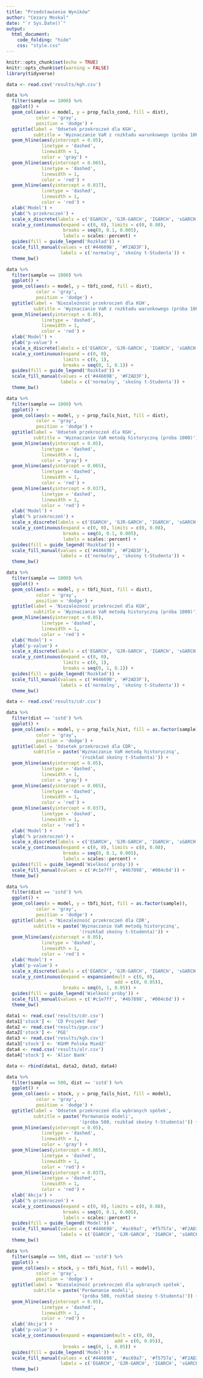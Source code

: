 ```yaml
---
title: "Przedstawienie Wyników"
author: "Cezary Moskal"
date: "`r Sys.Date()`"
output: 
  html_document:
    code_folding: "hide"
    css: "style.css"
---
```


```r
knitr::opts_chunk$set(echo = TRUE)
knitr::opts_chunk$set(warning = FALSE)
library(tidyverse)
```


```r
data <- read.csv('results/kgh.csv')
```

```r
data %>%
  filter(sample == 1000) %>%
  ggplot() +
  geom_col(aes(x = model, y = prop_fails_cond, fill = dist),
           color = 'gray',
           position = 'dodge') +
  ggtitle(label = 'Odsetek przekroczeń dla KGH', 
          subtitle = 'Wyznaczanie VaR z rozkładu warunkowego (próba 1000)') +
  geom_hline(aes(yintercept = 0.05),
             linetype = 'dashed',
             linewidth = 1,
             color = 'gray') +
  geom_hline(aes(yintercept = 0.065),
             linetype = 'dashed',
             linewidth = 1,
             color = 'red') +
  geom_hline(aes(yintercept = 0.037),
             linetype = 'dashed',
             linewidth = 1,
             color = 'red') +
  xlab('Model') +
  ylab('% przekroczeń') +
  scale_x_discrete(labels = c('EGARCH', 'GJR-GARCH', 'IGARCH', 'sGARCH')) +
  scale_y_continuous(expand = c(0, 0), limits = c(0, 0.08),
                     breaks = seq(0, 0.1, 0.005),
                     labels = scales::percent) +
  guides(fill = guide_legend('Rozkład')) +
  scale_fill_manual(values = c('#446698', '#F2AD3F'),
                    labels = c('normalny', 'skośny t-Studenta')) +
  theme_bw()
```

```r
data %>%
  filter(sample == 1000) %>%
  ggplot() +
  geom_col(aes(x = model, y = tbfi_cond, fill = dist),
           color = 'gray',
           position = 'dodge') +
  ggtitle(label = 'Niezależność przekroczeń dla KGH', 
          subtitle = 'Wyznaczanie VaR z rozkładu warunkowego (próba 1000)') +
  geom_hline(aes(yintercept = 0.05),
             linetype = 'dashed',
             linewidth = 1,
             color = 'red') +
  xlab('Model') +
  ylab('p-value') +
  scale_x_discrete(labels = c('EGARCH', 'GJR-GARCH', 'IGARCH', 'sGARCH')) +
  scale_y_continuous(expand = c(0, 0),
                     limits = c(0, 1),
                     breaks = seq(0, 1, 0.1)) +
  guides(fill = guide_legend('Rozkład')) +
  scale_fill_manual(values = c('#446698', '#F2AD3F'),
                    labels = c('normalny', 'skośny t-Studenta')) +
  theme_bw()
```

```r
data %>%
  filter(sample == 1000) %>%
  ggplot() +
  geom_col(aes(x = model, y = prop_fails_hist, fill = dist),
           color = 'gray',
           position = 'dodge') +
  ggtitle(label = 'Odsetek przekroczeń dla KGH', 
          subtitle = 'Wyznaczanie VaR metodą historyczną (próba 1000)') +
  geom_hline(aes(yintercept = 0.05),
             linetype = 'dashed',
             linewidth = 1,
             color = 'gray') +
  geom_hline(aes(yintercept = 0.065),
             linetype = 'dashed',
             linewidth = 1,
             color = 'red') +
  geom_hline(aes(yintercept = 0.037),
             linetype = 'dashed',
             linewidth = 1,
             color = 'red') +
  xlab('Model') +
  ylab('% przekroczeń') +
  scale_x_discrete(labels = c('EGARCH', 'GJR-GARCH', 'IGARCH', 'sGARCH')) +
  scale_y_continuous(expand = c(0, 0), limits = c(0, 0.08),
                     breaks = seq(0, 0.1, 0.005),
                     labels = scales::percent) +
  guides(fill = guide_legend('Rozkład')) +
  scale_fill_manual(values = c('#446698', '#F2AD3F'),
                    labels = c('normalny', 'skośny t-Studenta')) +
  theme_bw()
```

```r
data %>%
  filter(sample == 1000) %>%
  ggplot() +
  geom_col(aes(x = model, y = tbfi_hist, fill = dist),
           color = 'gray',
           position = 'dodge') +
  ggtitle(label = 'Niezależność przekroczeń dla KGH', 
          subtitle = 'Wyznaczanie VaR metodą historyczną (próba 1000)') +
  geom_hline(aes(yintercept = 0.05),
             linetype = 'dashed',
             linewidth = 1,
             color = 'red') +
  xlab('Model') +
  ylab('p-value') +
  scale_x_discrete(labels = c('EGARCH', 'GJR-GARCH', 'IGARCH', 'sGARCH')) +
  scale_y_continuous(expand = c(0, 0),
                     limits = c(0, 1),
                     breaks = seq(0, 1, 0.1)) +
  guides(fill = guide_legend('Rozkład')) +
  scale_fill_manual(values = c('#446698', '#F2AD3F'),
                    labels = c('normalny', 'skośny t-Studenta')) +
  theme_bw()
```

```r
data <- read.csv('results/cdr.csv') 
```


```r
data %>%
  filter(dist == 'sstd') %>%
  ggplot() +
  geom_col(aes(x = model, y = prop_fails_hist, fill = as.factor(sample)),
           color = 'gray',
           position = 'dodge') +
  ggtitle(label = 'Odsetek przekroczeń dla CDR', 
          subtitle = paste('Wyznaczanie VaR metodą historyczną',
                           '(rozkład skośny t-Studenta)')) +
  geom_hline(aes(yintercept = 0.05),
             linetype = 'dashed',
             linewidth = 1,
             color = 'gray') +
  geom_hline(aes(yintercept = 0.065),
             linetype = 'dashed',
             linewidth = 1,
             color = 'red') +
  geom_hline(aes(yintercept = 0.037),
             linetype = 'dashed',
             linewidth = 1,
             color = 'red') +
  xlab('Model') +
  ylab('% przekroczeń') +
  scale_x_discrete(labels = c('EGARCH', 'GJR-GARCH', 'IGARCH', 'sGARCH')) +
  scale_y_continuous(expand = c(0, 0), limits = c(0, 0.08),
                     breaks = seq(0, 0.1, 0.005),
                     labels = scales::percent) +
  guides(fill = guide_legend('Wielkość próby')) +
  scale_fill_manual(values = c('#c1e7ff', '#4b7898', '#004c6d')) +
  theme_bw()
```

```r
data %>%
  filter(dist == 'sstd') %>%
  ggplot() +
  geom_col(aes(x = model, y = tbfi_hist, fill = as.factor(sample)),
           color = 'gray',
           position = 'dodge') +
  ggtitle(label = 'Niezależność przekroczeń dla CDR', 
          subtitle = paste('Wyznaczanie VaR metodą historyczną',
                           '(rozkład skośny t-Studenta)')) +
  geom_hline(aes(yintercept = 0.05),
             linetype = 'dashed',
             linewidth = 1,
             color = 'red') +
  xlab('Model') +
  ylab('p-value') +
  scale_x_discrete(labels = c('EGARCH', 'GJR-GARCH', 'IGARCH', 'sGARCH')) +
  scale_y_continuous(expand = expansion(mult = c(0, 0), 
                                        add = c(0, 0.05)),
                     breaks = seq(0, 1, 0.05)) +
  guides(fill = guide_legend('Wielkość próby')) +
  scale_fill_manual(values = c('#c1e7ff', '#4b7898', '#004c6d')) +
  theme_bw()
```

```r
data1 <- read.csv('results/cdr.csv')
data1['stock'] <- 'CD Projekt Red'
data2 <- read.csv('results/pge.csv')
data2['stock'] <- 'PGE'
data3 <- read.csv('results/kgh.csv')
data3['stock'] <- 'KGHM Polska Miedź'
data4 <- read.csv('results/alr.csv')
data4['stock'] <- 'Alior Bank'

data <- rbind(data1, data2, data3, data4)
```

```r
data %>%
  filter(sample == 500, dist == 'sstd') %>%
  ggplot() +
  geom_col(aes(x = stock, y = prop_fails_hist, fill = model),
           color = 'gray',
           position = 'dodge') +
  ggtitle(label = 'Odsetek przekroczeń dla wybranych spółek',
          subtitle = paste('Porównanie modeli',
                           '(próba 500, rozkład skośny t-Studenta)')) +
  geom_hline(aes(yintercept = 0.05),
             linetype = 'dashed',
             linewidth = 1,
             color = 'gray') +
  geom_hline(aes(yintercept = 0.065),
             linetype = 'dashed',
             linewidth = 1,
             color = 'red') +
  geom_hline(aes(yintercept = 0.037),
             linetype = 'dashed',
             linewidth = 1,
             color = 'red') +
  xlab('Akcja') +
  ylab('% przekroczeń') +
  scale_y_continuous(expand = c(0, 0), limits = c(0, 0.08),
                     breaks = seq(0, 0.1, 0.005),
                     labels = scales::percent) +
  guides(fill = guide_legend('Model')) +
  scale_fill_manual(values = c('#446698', '#ac69a7', '#f5757a', '#F2AD3F'),
                    labels = c('EGARCH', 'GJR-GARCH', 'IGARCH', 'sGARCH')) +
  theme_bw()
```

```r
data %>%
  filter(sample == 500, dist == 'sstd') %>%
  ggplot() +
  geom_col(aes(x = stock, y = tbfi_hist, fill = model),
           color = 'gray',
           position = 'dodge') +
  ggtitle(label = 'Niezależność przekroczeń dla wybranych spółek', 
          subtitle = paste('Porównanie modeli',
                           '(próba 500, rozkład skośny t-Studenta)')) +
  geom_hline(aes(yintercept = 0.05),
             linetype = 'dashed',
             linewidth = 1,
             color = 'red') +
  xlab('Akcja') +
  ylab('p-value') +
  scale_y_continuous(expand = expansion(mult = c(0, 0), 
                                        add = c(0, 0.05)),
                     breaks = seq(0, 1, 0.05)) +
  guides(fill = guide_legend('Model')) +
  scale_fill_manual(values = c('#446698', '#ac69a7', '#f5757a', '#F2AD3F'),
                    labels = c('EGARCH', 'GJR-GARCH', 'IGARCH', 'sGARCH')) +
  theme_bw()
```
